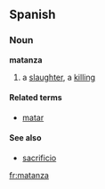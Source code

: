 ==Spanish==

===Noun===
'''matanza''' {{f}}

# a [[slaughter]], a [[killing]]

====Related terms====
*[[matar]] {{pos_v}}

====See also====
*[[sacrificio]] {{m}}

[[fr:matanza]]